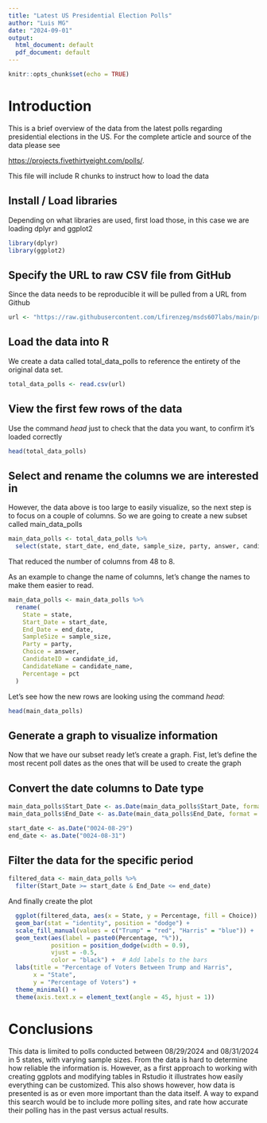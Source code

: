---
title: "Latest US Presidential Election Polls"
author: "Luis MG"
date: "2024-09-01"
output:
  html_document: default
  pdf_document: default
---

```{r setup, include=FALSE}
knitr::opts_chunk$set(echo = TRUE)
```

# Introduction

This is a brief overview of the data from the latest polls regarding presidential elections in the US.
For the complete article and source of the data please see

<https://projects.fivethirtyeight.com/polls/>.

This file will include R chunks to instruct how to load the data

## Install / Load libraries
Depending on what libraries are used, first load those, in this case we are loading dplyr and ggplot2

```{r load packages, include=TRUE}
library(dplyr)
library(ggplot2)
```

## Specify the URL to raw CSV file from GitHub
Since the data needs to be reproducible it will be pulled from a URL from Github
```{r specify URL, include=TRUE}
url <- "https://raw.githubusercontent.com/Lfirenzeg/msds607labs/main/president_polls.csv"
```

## Load the data into R
We create a data called total_data_polls to reference the entirety of the original data set.
```{r load data, include=TRUE}
total_data_polls <- read.csv(url)
```

## View the first few rows of the data 
Use the command *head* just to check that the data you want, to confirm it's loaded correctly
```{r View first Rows, include=TRUE}
head(total_data_polls)
```

## Select and rename the columns we are interested in
However, the data above is too large to easily visualize, so the next step is to focus on a couple of columns. So we are going to create a new subset called main_data_polls
 
```{r Select Rows, include=TRUE}
main_data_polls <- total_data_polls %>%
  select(state, start_date, end_date, sample_size, party, answer, candidate_id, candidate_name, pct)
```

That reduced the number of columns from 48 to 8.

As an example to change the name of columns, let's change the names to make them easier to read.

```{r rename Rows, include=TRUE}
main_data_polls <- main_data_polls %>%
  rename(
    State = state,
    Start_Date = start_date,
    End_Date = end_date,
    SampleSize = sample_size,
    Party = party,
    Choice = answer,
    CandidateID = candidate_id,
    CandidateName = candidate_name,
    Percentage = pct
  )
```

Let's see how the new rows are looking using the command *head*:

```{r View New Rows, include=TRUE}
head(main_data_polls)
```

## Generate a graph to visualize information
Now that we have our subset ready let's create a graph. Fist, let's define the most recent poll dates as the ones that will be used to create the graph

## Convert the date columns to Date type
```{r convert dates, include=TRUE}
main_data_polls$Start_Date <- as.Date(main_data_polls$Start_Date, format = "%m/%d/%Y")
main_data_polls$End_Date <- as.Date(main_data_polls$End_Date, format = "%m/%d/%Y")
```


```{r set dates, include=TRUE}
start_date <- as.Date("0024-08-29")  
end_date <- as.Date("0024-08-31")    
```

## Filter the data for the specific period
```{r filter dates, include=TRUE}
filtered_data <- main_data_polls %>%
  filter(Start_Date >= start_date & End_Date <= end_date)
```

And finally create the plot

```{r create plot, include=TRUE}
  ggplot(filtered_data, aes(x = State, y = Percentage, fill = Choice)) +
  geom_bar(stat = "identity", position = "dodge") +
  scale_fill_manual(values = c("Trump" = "red", "Harris" = "blue")) + 
  geom_text(aes(label = paste0(Percentage, "%")), 
            position = position_dodge(width = 0.9), 
            vjust = -0.5, 
            color = "black") +  # Add labels to the bars
  labs(title = "Percentage of Voters Between Trump and Harris",
       x = "State",
       y = "Percentage of Voters") +
  theme_minimal() +
  theme(axis.text.x = element_text(angle = 45, hjust = 1))
```


# Conclusions

This data is limited to polls conducted between 08/29/2024 and 08/31/2024 in 5 states, with varying sample sizes. From the data is hard to determine how reliable the information is. However, as a first approach to working with creating ggplots and modifying tables in Rstudio it illustrates how easily everything can be customized. This also shows however, how data is presented is as or even more important than the data itself.
A way to expand this search would be to include more polling sites, and rate how accurate their polling has in the past versus actual results.